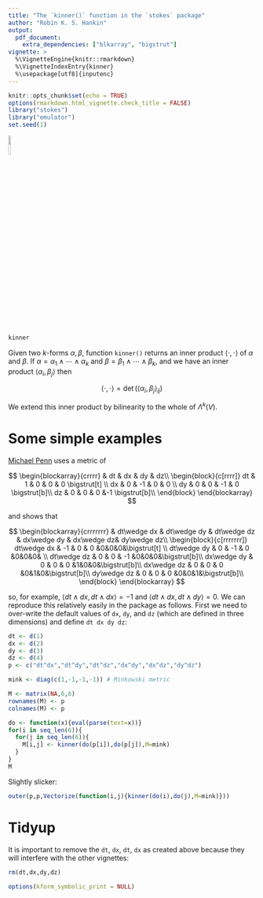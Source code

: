 ```yaml
---
title: "The `kinner()` function in the `stokes` package"
author: "Robin K. S. Hankin"
output:
  pdf_document:
    extra_dependencies: ["blkarray", "bigstrut"]
vignette: >
  %\VignetteEngine{knitr::rmarkdown}
  %\VignetteIndexEntry{kinner}
  %\usepackage[utf8]{inputenc}
---
```


```r
knitr::opts_chunk$set(echo = TRUE)
options(rmarkdown.html_vignette.check_title = FALSE)
library("stokes")
library("emulator")
set.seed(1)
```

\hfill![](`r system.file("help/figures/stokes.png", package = "stokes")`){width=10%}


```r
kinner
```

Given two $k$-forms $\alpha,\beta$, function `kinner()` returns an
inner product $\left\langle\cdot,\cdot\right\rangle$ of $\alpha$ and
$\beta$.  If $\alpha=\alpha_1\wedge\cdots\wedge\alpha_k$ and
$\beta=\beta_1\wedge\cdots\wedge\beta_k$, and we have an inner product
$\left\langle\alpha_i,\beta_j\right\rangle$ then

$$\left\langle\cdot,\cdot\right\rangle=
\det\left(\left\langle\alpha_i,\beta_j\right\rangle_{ij}\right)$$

We extend this inner product by bilinearity to the whole of
$\Lambda^k(V)$.

# Some simple examples

[Michael Penn](https://www.youtube.com/watch?v=vDRfADusqYQ&list=PL22w63XsKjqzQZtDZO_9s2HEMRJnaOTX7&index=20&ab_channel=MichaelPenn) uses a metric of

$$
\begin{blockarray}{crrrr}
& dt & dx & dy & dz\\
\begin{block}{c[rrrr]}
dt &  1 &  0 &  0 & 0 \bigstrut[t] \\
dx &  0 & -1 &  0 & 0 \\
dy &  0 &  0 & -1 & 0 \bigstrut[b]\\
dz &  0 &  0 &  0 &-1 \bigstrut[b]\\
\end{block}
\end{blockarray}
$$


and shows that

$$
\begin{blockarray}{crrrrrrr}
 & dt\wedge dx & dt\wedge dy & dt\wedge dz & dx\wedge dy & dx\wedge dz& dy\wedge dz\\
 \begin{block}{c[rrrrrrr]}
dt\wedge dx & -1 &  0 &  0 &0&0&0&\bigstrut[t] \\
dt\wedge dy &  0 & -1 &  0 &0&0&0& \\
dt\wedge dz &  0 &  0 & -1 &0&0&0&\bigstrut[b]\\
dx\wedge dy &  0 &  0 &  0 &1&0&0&\bigstrut[b]\\
dx\wedge dz &  0 &  0 &  0 &0&1&0&\bigstrut[b]\\
dy\wedge dz &  0 &  0 &  0 &0&0&1&\bigstrut[b]\\
\end{block}
\end{blockarray}
$$

so, for example, $\left\langle dt\wedge dx,dt\wedge
dx\right\rangle=-1$ and $\left\langle dt\wedge dx,dt\wedge
dy\right\rangle=0$.  We can reproduce this relatively easily in the
package as follows.  First we need to over-write the default values of
`dx`, `dy`, and `dz` (which are defined in three dimensions) and
define `dt dx dy dz`:

```r
dt <- d(1)
dx <- d(2)
dy <- d(3)
dz <- d(4)
p <- c("dt^dx","dt^dy","dt^dz","dx^dy","dx^dz","dy^dz")

mink <- diag(c(1,-1,-1,-1)) # Minkowski metric

M <- matrix(NA,6,6)
rownames(M) <- p
colnames(M) <- p

do <- function(x){eval(parse(text=x))}
for(i in seq_len(6)){
  for(j in seq_len(6)){
    M[i,j] <- kinner(do(p[i]),do(p[j]),M=mink)
  }
}	
M
```

Slightly slicker:

```r
outer(p,p,Vectorize(function(i,j){kinner(do(i),do(j),M=mink)}))
```

# Tidyup

It is important to remove the `dt`, `dx`, `dt`, `dx` as created above
because they will interfere with the other vignettes:

```r
rm(dt,dx,dy,dz)
```


```r
options(kform_symbolic_print = NULL)
```